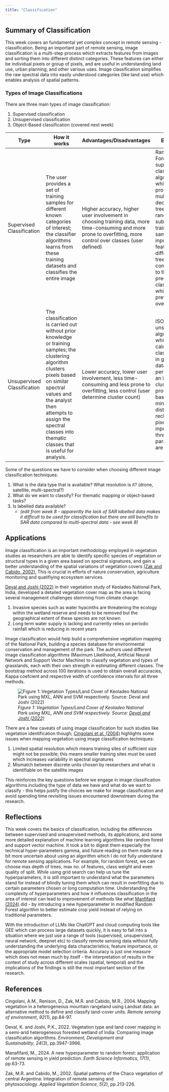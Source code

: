 ```yaml
---
title: "Classification"
---
```


## Summary of Classification

This week covers an fundamental yet complex concept in remote sensing - classification. Being an important part of remote sensing, image classification is a multi-step process which extracts features from images and sorting them into different distinct categories. These features can either be individual pixels or group of pixels, and are useful in understanding land use, urban planning, and other various uses. Image classification simplifies the raw spectral data into easily understood categories (like land use) which enables analysis of spatial patterns.

### **Types of Image Classifications**

There are three main types of image classification:

1.  Supervised classification
2.  Unsupervised classification
3.  Object-Based classification (covered next week)

| Type | How it works | Advantages/Disadvantages | Example |
|------------------|------------------|------------------|------------------|
| Supervised Classification | The user provides a set of training samples for different known categories of interest; the classifier algorithms learns from these training datasets and classifies the entire image | Higher accuracy, higher user involvement in choosing training data, more time-consuming and more prone to overfitting, more control over classes (user defined) | Random Forest is a supervised classification algorithm which produces multiple decision trees, using a randomly subset of training samples and input features. The different trees contributes to the prediction of classes which prevents overfitting. |
| Unsupervised Classification | The classification is carried out without prior knowledge or training samples; the clustering algorithm clusters pixels based on similar spectral values and the analyst then attempts to assign the spectral classes into thematic classes that is useful for analysis. | Lower accuracy, lower user involvement, less time-consuming and less prone to overfitting, less control (user determine cluster count) | ISODATA is a unsupervised algorithm which calculates class means in given dataset, then performing an iterative clustering procedure based on minimum-distance to reclassify pixels until input threshold parameters are met. |

Some of the questions we have to consider when choosing different image classification techniques:

1.  What is the data type that is available? What resolution is it? (drone, satellite, multi-spectral?)
2.  What do we want to classify? For thematic mapping or object-based tasks?
3.  Is labelled data available?
    -   *(edit from week 8 - apparently the lack of SAR labelled data makes it difficult to be used for classification but there are still benefits to SAR data compared to multi-spectral data - see week 8)*

## Applications

Image classification is an important methodology employed in vegetation studies as researchers are able to identify specific species of vegetation or structural types in a given area based on spectral signatures, and gain a better understanding of the spatial variations of vegetation covers [(Zak and Cabido, 2002).](https://onlinelibrary.wiley.com/doi/abs/10.1111/j.1654-109X.2002.tb00551.x?casa_token=TAp350qfhQ8AAAAA%3A4pnqEjzKq2QGFxN11Kk821RNvZ7NyQ-TF-5AkF6WkhQLGfZJeW_068jqIw7jQWVSFPwCvpgz226qKiFQ) This is crucial in efforts of nature conservation, agriculture monitoring and quatifiying ecosystem services.

[Deval and Joshi (2022)](https://link.springer.com/article/10.1007/s10668-021-01596-6) in their vegetation study of Keoladeo National Park, India, developed a detailed vegetation cover map as the area is facing several management challenges stemming from climate change:

1.  Invasive species such as water hyacinths are threatening the ecology within the wetland reserve and needs to be removed but the geographical extent of these species are not known
2.  Long term water supply is lacking and currently relies on periodic rainfall which is reducing in recent years

Image classification would help build a comprehensive vegetation mapping of the National Park, building a species database for environmental conservation and management of the park. The authors used different image classification algorithms (Maximum Likelihood, Artificial Neural Network and Support Vector Machine) to classify vegetation and types of grasslands, each with their own strength in estimating different classes. The bootstrap method across 100 iterations is used to obtain overall accuracies, Kappa coefcient and respective width of confidence intervals for all three methods.

![*Figure 1: Vegetation Types/Land Cover of Keoladeo National Park using MXL, ANN and SVM respectively. Source: [Deval and Joshi (2022)](https://link.springer.com/article/10.1007/s10668-021-01596-6)*](images/vegetation.png)

There are a few caveats of using image classification for such studies like vegetation identification though; [Cingolani et al. (2004)](https://www.sciencedirect.com/science/article/pii/S0034425704001403?casa_token=8ALEVMpxt00AAAAA:L-H-hvFAAQy5QXJh3ygpM-jOQkfrmTLouvDYevcDnPYtZc67YcP8CqVKIPOI1Au9VPEfa7dp2lE) highlights some issues when mapping vegetation using image classification techniques:

1.  Limited spatial resolution which means training sites of sufficient size might not be possible; this means smaller training sites must be used which increases variability in spectral signatures
2.  Mismatch between discrete units chosen by researchers and what is identifiable on the satellite images

This reinforces the key questions before we engage in image classification algorithms including the type of data we have and what do we want to classify - this helps justify the choices we make for image classification and avoid spending time revisiting issues encountered downstream during the research.

## Reflections

This week covers the basics of classification, including the differences between supervised and unsupervised methods, its applications, and some more detailed explanation of machine learning algorithms like random forest and support vector machine. It took a bit to digest them especially the technical hyper-parameters gamma, and future reading on them made me a bit more uncertain about using an algorithm which I do not fully understand for remote sensing applications. For example, for random forest, we can choose max depth of trees, max no. of features, class weight and even quality of split. While using grid search can help us tune the hyperparameters, it is still important to understand what the parameters stand for instead of blindly tuning them which can result in overfitting due to certain parameters chosen or long computation time. Understanding the complexity of hyperparameters and how it influences classification in the area of interest can lead to improvement of methods like what [Manfifard (2024)](https://link.springer.com/article/10.1007/s12145-023-01156-8) did - by introducing a new hyperparameter in modified Random Forest algorithm to better estimate crop yield instead of relying on traditional parameters.

With the introduction of LLMs like ChatGPT and cloud computing tools like GEE which can process large datasets quickly, it is easy to fall into a situation where we just use a range of tools (supervised, unsupervised, neural network, deepnet etc) to classify remote sensing data without fully understanding the underlying data characteristics, feature importance, or the appropriate model selection criteria. Accuracy is just one measure which does not mean much by itself - the interpretation of results in the context of study across different scales (spatial, temporal) and the implications of the findings is still the most important section of the research.

## References

Cingolani, A.M., Renison, D., Zak, M.R. and Cabido, M.R., 2004. Mapping vegetation in a heterogeneous mountain rangeland using Landsat data: an alternative method to define and classify land-cover units. *Remote sensing of environment*, *92*(1), pp.84-97.

Deval, K. and Joshi, P.K., 2022. Vegetation type and land cover mapping in a semi-arid heterogeneous forested wetland of India: Comparing image classification algorithms. *Environment, Development and Sustainability*, *24*(3), pp.3947-3966.

Manafifard, M., 2024. A new hyperparameter to random forest: application of remote sensing in yield prediction. *Earth Science Informatics*, *17*(1), pp.63-73.

Zak, M.R. and Cabido, M., 2002. Spatial patterns of the Chaco vegetation of central Argentina: Integration of remote sensing and phytosociology. *Applied Vegetation Science*, *5*(2), pp.213-226.
